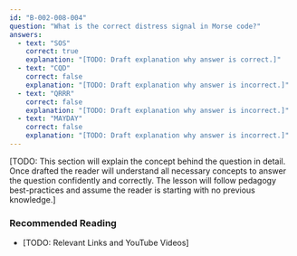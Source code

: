 ```yaml
---
id: "B-002-008-004"
question: "What is the correct distress signal in Morse code?"
answers:
  - text: "SOS"
    correct: true
    explanation: "[TODO: Draft explanation why answer is correct.]"
  - text: "CQD"
    correct: false
    explanation: "[TODO: Draft explanation why answer is incorrect.]"
  - text: "QRRR"
    correct: false
    explanation: "[TODO: Draft explanation why answer is incorrect.]"
  - text: "MAYDAY"
    correct: false
    explanation: "[TODO: Draft explanation why answer is incorrect.]"
---
```


[TODO: This section will explain the concept behind the question in detail. Once drafted the reader will understand all necessary concepts to answer the question confidently and correctly. The lesson will follow pedagogy best-practices and assume the reader is starting with no previous knowledge.]

### Recommended Reading

- [TODO: Relevant Links and YouTube Videos]
